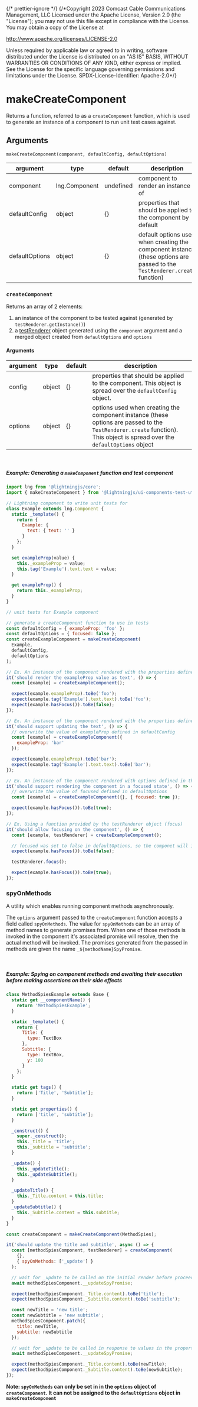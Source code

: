 {/* prettier-ignore */}
{/*Copyright 2023 Comcast Cable Communications Management, LLC
Licensed under the Apache License, Version 2.0 (the "License");
you may not use this file except in compliance with the License.
You may obtain a copy of the License at

http://www.apache.org/licenses/LICENSE-2.0

Unless required by applicable law or agreed to in writing, software
distributed under the License is distributed on an "AS IS" BASIS,
WITHOUT WARRANTIES OR CONDITIONS OF ANY KIND, either express or implied.
See the License for the specific language governing permissions and
limitations under the License.
SPDX-License-Identifier: Apache-2.0\*/}


<Meta title="Docs / Unit Testing / Test Utils / makeCreateComponent " />

# makeCreateComponent

Returns a function, referred to as a `createComponent` function, which is used to generate an instance of a component to run unit test cases against.

## Arguments

`makeCreateComponent(component, defaultConfig, defaultOptions)`

| argument       | type          | default   | description                                                                                                                |
| -------------- | ------------- | --------- | -------------------------------------------------------------------------------------------------------------------------- |
| component      | lng.Component | undefined | component to render an instance of                                                                                         |
| defaultConfig  | object        | {}        | properties that should be applied to the component by default                                                              |
| defaultOptions | object        | {}        | default options used when creating the component instance (these options are passed to the `TestRenderer.create` function) |

### `createComponent`

Returns an array of 2 elements:

1. an instance of the component to be tested against (generated by `testRenderer.getInstance()`)
2. a [testRenderer](/story/docs-unit-testing-test-renderer-create--page#testrenderer-functions) object generated using the `component` argument and a merged object created from `defaultOptions` and `options`

#### Arguments

| argument | type   | default | description                                                                                                                                                                |
| -------- | ------ | ------- | -------------------------------------------------------------------------------------------------------------------------------------------------------------------------- |
| config   | object | {}      | properties that should be applied to the component. This object is spread over the `defaultConfig` object.                                                                 |
| options  | object | {}      | options used when creating the component instance (these options are passed to the `TestRenderer.create` function). This object is spread over the `defaultOptions` object |

<br />

##### Example: Generating a `makeComponent` function and test component

```js
import lng from '@lightningjs/core';
import { makeCreateComponent } from '@lightningjs/ui-components-test-utils';

// Lightning component to write unit tests for
class Example extends lng.Component {
  static _template() {
    return {
      Example: {
        text: { text: '' }
      }
    };
  }

  set exampleProp(value) {
    this._exampleProp = value;
    this.tag('Example').text.text = value;
  }

  get exampleProp() {
    return this._exampleProp;
  }
}

// unit tests for Example component

// generate a createComponent function to use in tests
const defaultConfig = { exampleProp: 'foo' };
const defaultOptions = { focused: false };
const createExampleComponent = makeCreateComponent(
  Example,
  defaultConfig,
  defaultOptions
);

// Ex. An instance of the component rendered with the properties defined in the defaultConfig and defaultOptions object
it('should render the exampleProp value as text', () => {
  const [example] = createExampleComponent();

  expect(example.exampleProp).toBe('foo');
  expect(example.tag('Example').text.text).toBe('foo');
  expect(example.hasFocus()).toBe(false);
});

// Ex. An instance of the component rendered with the properties defined in the config object
it('should support updating the text', () => {
  // overwrite the value of exampleProp defined in defaultConfig
  const [example] = createExampleComponent({
    exampleProp: 'bar'
  });

  expect(example.exampleProp).toBe('bar');
  expect(example.tag('Example').text.text).toBe('bar');
});

// Ex. An instance of the component rendered with options defined in the options object
it('should support rendering the component in a focused state', () => {
  // overwrite the value of focused defined in defaultOptions
  const [example] = createExampleComponent({}, { focused: true });

  expect(example.hasFocus()).toBe(true);
});

// Ex. Using a function provided by the testRenderer object (focus)
it('should allow focusing on the component', () => {
  const [example, testRenderer] = createExampleComponent();

  // focused was set to false in defaultOptions, so the componet will initially render without focus
  expect(example.hasFocus()).toBe(false);

  testRenderer.focus();

  expect(example.hasFocus()).toBe(true);
});
```

### spyOnMethods

A utility which enables running component methods asynchronously.

The `options` argument passed to the `createComponent` function accepts a field called `spyOnMethods`.
The value for `spyOnMethods` can be an array of method names to generate promises from. When one of those methods is invoked in the component it's associated promise will resolve, then the actual method will be invoked. The promises generated from the passed in methods are given the name `_${methodName}SpyPromise`.

<br />

##### Example: Spying on component methods and awaiting their execution before making assertions on their side effects

```js
class MethodSpiesExample extends Base {
  static get __componentName() {
    return 'MethodSpiesExample';
  }

  static _template() {
    return {
      Title: {
        type: TextBox
      },
      Subtitle: {
        type: TextBox,
        y: 100
      }
    };
  }

  static get tags() {
    return ['Title', 'Subtitle'];
  }

  static get properties() {
    return ['title', 'subtitle'];
  }

  _construct() {
    super._construct();
    this._title = 'title';
    this._subtitle = 'subtitle';
  }

  _update() {
    this._updateTitle();
    this._updateSubtitle();
  }

  _updateTitle() {
    this._Title.content = this.title;
  }
  _updateSubtitle() {
    this._Subtitle.content = this.subtitle;
  }
}

const createComponent = makeCreateComponent(MethodSpies);

it('should update the title and subtitle', async () => {
  const [methodSpiesComponent, testRenderer] = createComponent(
    {},
    { spyOnMethods: ['_update'] }
  );

  // wait for _update to be called on the initial render before proceeding
  await methodSpiesComponent.__updateSpyPromise;

  expect(methodSpiesComponent._Title.content).toBe('title');
  expect(methodSpiesComponent._Subtitle.content).toBe('subtitle');

  const newTitle = 'new title';
  const newSubtitle = 'new subtitle';
  methodSpiesComponent.patch({
    title: newTitle,
    subtitle: newSubtitle
  });

  // wait for _update to be called in response to values in the properties array changing
  await methodSpiesComponent.__updateSpyPromise;

  expect(methodSpiesComponent._Title.content).toBe(newTitle);
  expect(methodSpiesComponent._Subtitle.content).toBe(newSubtitle);
});
```

**Note: `spyOnMethods` can only be set in in the `options` object of `createComponent`. It can not be assigned to the `defaultOptions` object in `makeCreateComponent`**
